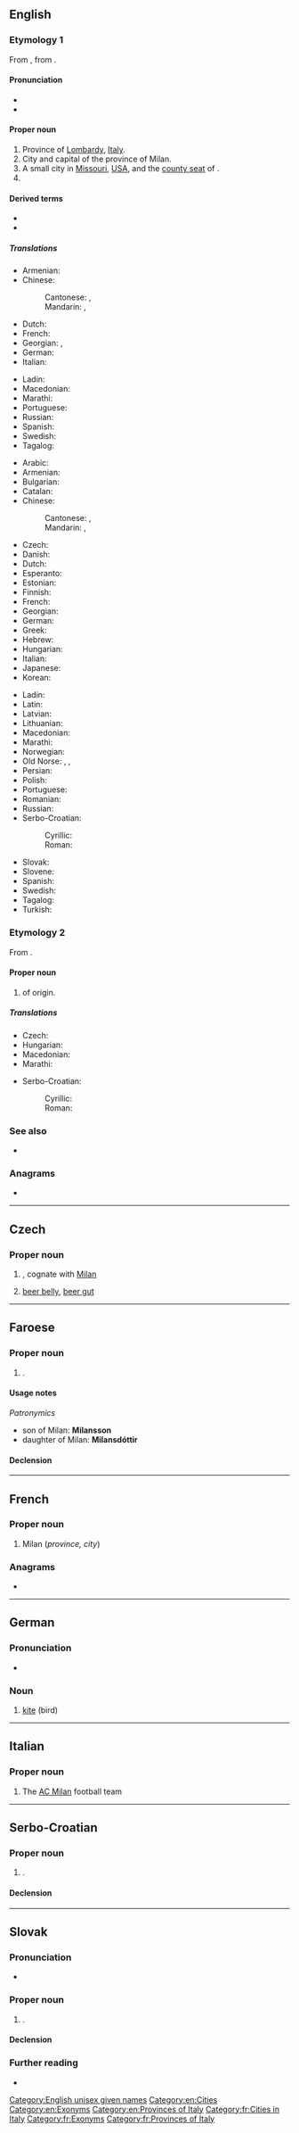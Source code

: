 {{also|milan|Milán}}
==English==
{{wikipedia}}
{{slim-wikipedia|Milan (disambiguation)}}

===Etymology 1===
From {{etyl|it|en}} {{m|it|Milano}}, from {{etyl|la|en}} {{m|la|Mediōlānum}}.

====Pronunciation====
* {{IPA|/mɪˈlæn/|lang=en}}
* {{IPA|/mɪˈlɑːn/|lang=en}}

====Proper noun====
{{en-proper noun}}

# Province of [[Lombardy]], [[Italy]].
# City and capital of the province of Milan.
# A small city in [[Missouri]], [[USA]], and the [[county seat]] of {{l|en|Sullivan County}}.
# {{given name|female}}

====Derived terms====
* {{l|en|milliner}}
* {{l|en|Milanese}}

=====Translations=====
{{trans-top|province}}
* Armenian: {{t|hy|Միլան}}
* Chinese:
*: Cantonese: {{t|yue|米蘭|sc=Hani}}, {{t|yue|米兰|tr=mai5 laan4|sc=Hani}}
*: Mandarin: {{t+|cmn|米蘭|sc=Hani}}, {{t+|cmn|米兰|tr=Mǐlán|sc=Hani}}
* Dutch: {{t+|nl|Milaan|n}}
* French: {{t+|fr|Milan|f}}
* Georgian: {{t|ka|მილანი}}, {{t|ka|მილანის პროვინცია}}
* German: {{t+|de|Mailand}}
* Italian: {{t+|it|Milano}}
{{trans-mid}}
* Ladin: {{t|lld|Milan}}
* Macedonian: {{t|mk|Милано|n|tr=Miláno|sc=Cyrl}}
* Marathi: {{t|mr|मिलान|tr=milāna|sc=Deva}}
* Portuguese: {{t|pt|Milão|f}}
* Russian: {{t+|ru|Мила́н|m}}
* Spanish: {{t+|es|Milán}}
* Swedish: {{t+|sv|Milano}}
* Tagalog: {{t+|tl|Milan}}
{{trans-bottom}}

{{trans-top|city and capital}}
* Arabic: {{t|ar|مِيلَانُو|m|tr=milānū}}
* Armenian: {{t|hy|Միլան}}
* Bulgarian: {{t|bg|Милано|sc=Cyrl}}
* Catalan: {{t|ca|Milà}}
* Chinese:
*: Cantonese: {{t|yue|米蘭|sc=Hani}}, {{t|yue|米兰|tr=mai5 laan4|sc=Hani}}
*: Mandarin: {{t+|cmn|米蘭|sc=Hani}}, {{t+|cmn|米兰|tr=Mǐlán|sc=Hani}}
* Czech: {{t+|cs|Milán|m}}
* Danish: {{t|da|Milano}}
* Dutch: {{t+|nl|Milaan|n}}
* Esperanto: {{t|eo|Milano}}
* Estonian: {{t|et|Milano}}
* Finnish: {{t+|fi|Milano}}
* French: {{t+|fr|Milan|f}}
* Georgian: {{t|ka|მილანი}}
* German: {{t+|de|Mailand}}
* Greek: {{t+|el|Μιλάνο|n}}
* Hebrew: {{t|he|מילנו|tr=Milano|sc=Hebr}}
* Hungarian: {{t+|hu|Milánó}}
* Italian: {{t+|it|Milano|f}}
* Japanese: {{t|ja|ミラノ|tr=Mirano}}
* Korean: {{t|ko|밀라노|tr=Millano}}
{{trans-mid}}
* Ladin: {{t|lld|Milan}}
* Latin: {{t|la|Mediōlānum|n}}
* Latvian: {{t|lv|Milāna|f}}
* Lithuanian: {{t|lt|Milanas|m}}
* Macedonian: {{t|mk|Милано|n|tr=Miláno|sc=Cyrl}}
* Marathi: {{t|mr|मिलान|tr=milāna|sc=Deva}}
* Norwegian: {{t|no|Milano|m}}
* Old Norse: {{t|non|Meilansborg|f}}, {{t|non|Meilangsborg|f}}, {{t|non|Melansborg|f}}
* Persian: {{t|fa|میلان|tr=Milân|sc=fa-Arab}}
* Polish: {{t+|pl|Mediolan|m}}
* Portuguese: {{t|pt|Milão|f}}
* Romanian: {{t|ro|Milano}}
* Russian: {{t+|ru|Мила́н|m}}
* Serbo-Croatian:
*: Cyrillic: {{t|sh|Милано|m}}
*: Roman: {{t+|sh|Milano|m}}
* Slovak: {{t|sk|Miláno|m}}
* Slovene: {{t+|sl|Milano|m}}
* Spanish: {{t+|es|Milán|m}}
* Swedish: {{t+|sv|Milano}}
* Tagalog: {{t|tl|milan}}
* Turkish: {{t+|tr|Milano}}
{{trans-bottom}}

===Etymology 2===
From {{etyl|sla|en}}.

====Proper noun====
{{en-proper noun}}

# {{given name|male|from=Slavic languages}} of {{etyl|sla|en}} origin.

=====Translations=====
{{trans-top|male given name}}
* Czech: {{t+|cs|Milan|m}}
* Hungarian: {{t+|hu|Milán}}
* Macedonian: {{t|mk|Милан|m|tr=Mílan|sc=Cyrl}}
* Marathi: {{t|mr|मिलान|tr=milāna|sc=Deva}}
{{trans-mid}}
* Serbo-Croatian:
*: Cyrillic: {{t|sh|Милан|m}}
*: Roman: {{t|sh|Milan|m}}
{{trans-bottom}}

===See also===
* {{l|en|Milano}}

{{C|en|Missouri}}

===Anagrams===
* {{anagrams|en|Liman|Linam|Malin|lamin|liman}}

[[Category:English unisex given names]]
[[Category:en:Cities]]
[[Category:en:Exonyms]]
[[Category:en:Provinces of Italy]]

----

==Czech==

===Proper noun===
{{head|cs|proper noun|g=m}}

# {{given name|male|lang=cs}}, cognate with [[#English|Milan]]
# {{lb|cs|slang}} [[beer belly]], [[beer gut]]

----

==Faroese==

===Proper noun===
{{head|fo|proper noun|g=m}}

# {{given name|male|lang=fo}}.

====Usage notes====
''Patronymics''
* son of Milan: '''Milansson'''
* daughter of Milan: '''Milansdóttir'''

====Declension====
{{fo-decl-proper-noun-s-indef|Milan|Milan|Milani|Milans}}

----

==French==

===Proper noun===
{{fr-proper noun|f}}

# Milan (''province, city'')

===Anagrams===
* {{l|fr|malin}}

[[Category:fr:Cities in Italy]]
[[Category:fr:Exonyms]]
[[Category:fr:Provinces of Italy]]

----

==German==

===Pronunciation===
* {{rhymes|aːn|lang=de}}

===Noun===
{{head|de|noun|g=m}}

# [[kite]] (bird)

----

==Italian==

===Proper noun===
{{wikipedia|lang=it}}
{{it-proper noun|m}}

# The [[w:it:Associazione Calcio Milan|AC Milan]] football team

----

==Serbo-Croatian==

===Proper noun===
{{sh-proper noun|g=m}}

# {{given name|male|lang=sh}}.

====Declension====
{{sh-decl-noun|sc=Latn
|Milan|-
|Milana|-
|Milanu|-
|Milana|-
|Milane|-
|Milanom|-
|Milanu|-
}}

{{attention|sh}}

----

==Slovak==

===Pronunciation===
* {{IPA|/ˈmiɫan/|lang=sk}}

===Proper noun===
{{sk-proper noun|g=m|gen=Milana|pl=Milanovia|decl=chlap}}

# {{given name|male|lang=sk}}.

====Declension====
{{sk-decl-noun|Milan|Milana|Milanovi|Milana|Milanovi|Milanom|Milanovia|Milanov|Milanom|Milanov|Milanoch|Milanmi}}

===Further reading===
* {{R:SDK}}
